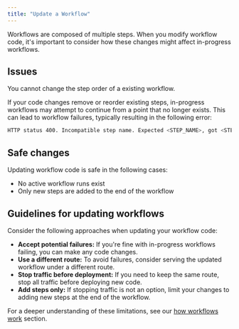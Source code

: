 ```yaml
---
title: "Update a Workflow"
---
```


Workflows are composed of multiple steps. When you modify workflow code, it's important to consider how these changes might affect in-progress workflows.

## Issues

You cannot change the step order of a existing workflow.

If your code changes remove or reorder existing steps, in-progress workflows may attempt to continue from a point that no longer exists. This can lead to workflow failures, typically resulting in the following error:

```bash
HTTP status 400. Incompatible step name. Expected <STEP_NAME>, got <STEP_NAME>
```

## Safe changes

Updating workflow code is safe in the following cases:

- No active workflow runs exist
- Only new steps are added to the end of the workflow

## Guidelines for updating workflows

Consider the following approaches when updating your workflow code:

- **Accept potential failures:** If you're fine with in-progress workflows failing, you can make any code changes.
- **Use a different route:** To avoid failures, consider serving the updated workflow under a different route.
- **Stop traffic before deployment:** If you need to keep the same route, stop all traffic before deploying new code.
- **Add steps only:** If stopping traffic is not an option, limit your changes to adding new steps at the end of the workflow.

For a deeper understanding of these limitations, see our [how workflows work](/workflow/basics/how) section.
